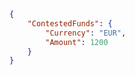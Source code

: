 ```json REST  
{
    "ContestedFunds": {
        "Currency": "EUR",
        "Amount": 1200
    }
}  
```